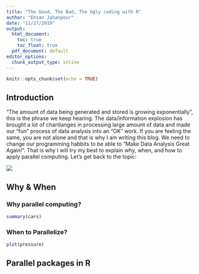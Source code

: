 ```yaml
---
title: "The Good, The Bad, The Ugly coding with R"
author: "Ehsan Jahanpour"
date: "11/27/2019"
output:
  html_document: 
    toc: true
    toc_float: true
  pdf_document: default
editor_options: 
  chunk_output_type: inline
---
```


```r
knitr::opts_chunk$set(echo = TRUE)
```

## Introduction

"The amount of data being generated and stored is growing exponentially", this is the phrase we keep hearing. The data/information explosion has brought a lot of chanllanges in processing large amount of data and made our "fun" process of data analysis into an "OK" work. If you are feeling the same, you are not alone and that is why I am writing this blog. We need to change our programming habbits to be able to "Make Data Analysis Great Again!". That is why I will try my best to explain why, when, and how to apply parallel computing. Let's get back to the topic:

![](../images/data_explosion.png)

## Why & When

### Why parallel computing?

```r
summary(cars)
```

### When to Parallelize?


```r
plot(pressure)
```


## Parallel packages in R